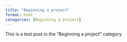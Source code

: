 ```yaml
---
title: "Beginning a project"
format: html
categories: [Beginning a project]
---
```


This is a test post in the "Beginning a project" category